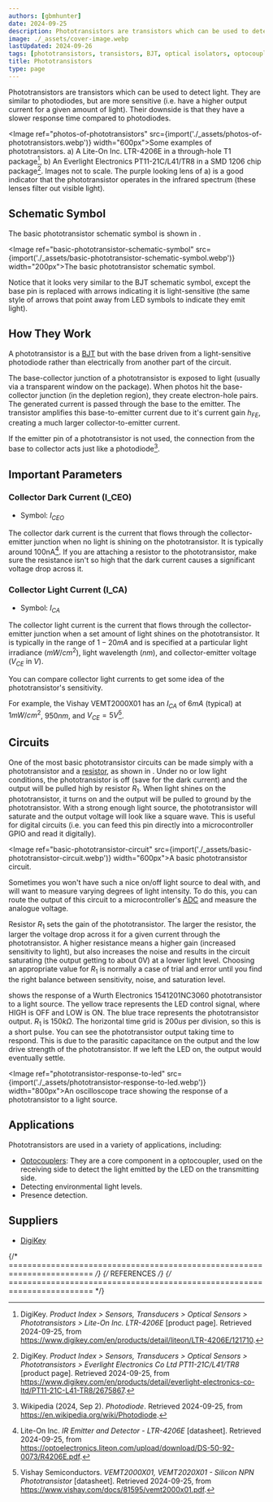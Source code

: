 ```yaml
---
authors: [gbmhunter]
date: 2024-09-25
description: Phototransistors are transistors which can be used to detect light. They are similar to photodiodes, but are more sensitive (i.e. have a higher output current for a given amount of light) at the expense of a slower response time. This page covers how they work, schematic symbols, important parameters, circuits, applications, suppliers,and more.
image: ./_assets/cover-image.webp
lastUpdated: 2024-09-26
tags: [phototransistors, transistors, BJT, optical isolators, optocouplers]
title: Phototransistors
type: page
---
```


Phototransistors are transistors which can be used to detect light. They are similar to photodiodes, but are more sensitive (i.e. have a higher output current for a given amount of light). Their downside is that they have a slower response time compared to photodiodes.

<Image ref="photos-of-phototransistors" src={import('./_assets/photos-of-phototransistors.webp')} width="600px">Some examples of phototransistors. a) A Lite-On Inc. LTR-4206E in a through-hole T1 package[^digikey-lite-on-ltr-4206e], b) An Everlight Electronics PT11-21C/L41/TR8 in a SMD 1206 chip package[^digikey-everlight-pt11-21c-l41-tr8]. Images not to scale. The purple looking lens of a) is a good indicator that the phototransistor operates in the infrared spectrum (these lenses filter out visible light).</Image>

## Schematic Symbol

The basic phototransistor schematic symbol is shown in <IRef ref="basic-phototransistor-schematic-symbol" />.

<Image ref="basic-phototransistor-schematic-symbol" src={import('./_assets/basic-phototransistor-schematic-symbol.webp')} width="200px">The basic phototransistor schematic symbol.</Image>

Notice that it looks very similar to the BJT schematic symbol, except the base pin is replaced with arrows indicating it is light-sensitive (the same style of arrows that point away from LED symbols to indicate they emit light).

## How They Work

A phototransistor is a [BJT](/electronics/components/transistors/bipolar-junction-transistors-bjts/) but with the base driven from a light-sensitive photodiode rather than electrically from another part of the circuit.

The base-collector junction of a phototransistor is exposed to light (usually via a transparent window on the package). When photos hit the base-collector junction (in the depletion region), they create electron-hole pairs. The generated current is passed through the base to the emitter. The transistor amplifies this base-to-emitter current due to it's current gain $h_{FE}$, creating a much larger collector-to-emitter current.

If the emitter pin of a phototransistor is not used, the connection from the base to collector acts just like a photodiode[^wikipedia-photodiode].

## Important Parameters

### Collector Dark Current (I_CEO)

* Symbol: $I_{CEO}$

The collector dark current is the current that flows through the collector-emitter junction when no light is shining on the phototransistor. It is typically around 100nA[^lite-on-ltr-4206e-ds]. If you are attaching a resistor to the phototransistor, make sure the resistance isn't so high that the dark current causes a significant voltage drop across it.

### Collector Light Current (I_CA)

* Symbol: $I_{CA}$

The collector light current is the current that flows through the collector-emitter junction when a set amount of light shines on the phototransistor. It is typically in the range of $1-20mA$ and is specified at a particular light irradiance ($mW/cm^2$), light wavelength ($nm$), and collector-emitter voltage ($V_{CE}$ in $V$).

You can compare collector light currents to get some idea of the phototransistor's sensitivity.

For example, the Vishay VEMT2000X01 has an $I_{CA}$ of $6mA$ (typical) at $1mW/cm^2$, $950nm$, and $V_{CE} = 5V$[^vishay-vemt2000x01-ds].

## Circuits

One of the most basic phototransistor circuits can be made simply with a phototransistor and a [resistor](/electronics/components/resistors/), as shown in <IRef ref="basic-phototransistor-circuit" />. Under no or low light conditions, the phototransistor is off (save for the dark current) and the output will be pulled high by resistor $R_1$. When light shines on the phototransistor, it turns on and the output will be pulled to ground by the phototransistor. With a strong enough light source, the phototransistor will saturate and the output voltage will look like a square wave. This is useful for digital circuits (i.e. you can feed this pin directly into a microcontroller GPIO and read it digitally).

<Image ref="basic-phototransistor-circuit" src={import('./_assets/basic-phototransistor-circuit.webp')} width="600px">A basic phototransistor circuit.</Image>

Sometimes you won't have such a nice on/off light source to deal with, and will want to measure varying degrees of light intensity. To do this, you can route the output of this circuit to a microcontroller's [ADC](/electronics/components/analogue-to-digital-converters-adcs/) and measure the analogue voltage.

Resistor $R_1$ sets the gain of the phototransistor. The larger the resistor, the larger the voltage drop across it for a given current through the phototransistor. A higher resistance means a higher gain (increased sensitivity to light), but also increases the noise and results in the circuit saturating (the output getting to about 0V) at a lower light level.  Choosing an appropriate value for $R_1$ is normally a case of trial and error until you find the right balance between sensitivity, noise, and saturation level.

<IRef ref="phototransistor-response-to-led" /> shows the response of a Wurth Electronics 1541201NC3060 phototransistor to a light source. The yellow trace represents the LED control signal, where HIGH is OFF and LOW is ON. The blue trace represents the phototransistor output. $R_1$ is $150k\Omega$. The horizontal time grid is $200us$ per division, so this is a short pulse. You can see the phototransistor output taking time to respond. This is due to the parasitic capacitance on the output and the low drive strength of the phototransistor. If we left the LED on, the output would eventually settle.

<Image ref="phototransistor-response-to-led" src={import('./_assets/phototransistor-response-to-led.webp')} width="800px">An oscilloscope trace showing the response of a phototransistor to a light source.</Image>

## Applications

Phototransistors are used in a variety of applications, including:

* [Optocouplers](/electronics/components/optocouplers/): They are a core component in a optocoupler, used on the receiving side to detect the light emitted by the LED on the transmitting side.
* Detecting environmental light levels.
* Presence detection.

## Suppliers

* [DigiKey](https://www.digikey.com/en/products/filter/optical-sensors/phototransistors/544)

{/* ======================================================================== */}
{/* REFERENCES */}
{/* ======================================================================== */}

[^digikey-lite-on-ltr-4206e]: DigiKey. _Product Index > Sensors, Transducers > Optical Sensors > Phototransistors > Lite-On Inc. LTR-4206E_ [product page]. Retrieved 2024-09-25, from https://www.digikey.com/en/products/detail/liteon/LTR-4206E/121710.
[^digikey-everlight-pt11-21c-l41-tr8]: DigiKey. _Product Index > Sensors, Transducers > Optical Sensors > Phototransistors > Everlight Electronics Co Ltd PT11-21C/L41/TR8_ [product page]. Retrieved 2024-09-25, from https://www.digikey.com/en/products/detail/everlight-electronics-co-ltd/PT11-21C-L41-TR8/2675867.
[^wikipedia-photodiode]: Wikipedia (2024, Sep 2). _Photodiode_. Retrieved 2024-09-25, from https://en.wikipedia.org/wiki/Photodiode.
[^lite-on-ltr-4206e-ds]: Lite-On Inc. _IR Emitter and Detector - LTR-4206E_ [datasheet]. Retrieved 2024-09-25, from https://optoelectronics.liteon.com/upload/download/DS-50-92-0073/R4206E.pdf.
[^vishay-vemt2000x01-ds]: Vishay Semiconductors. _VEMT2000X01, VEMT2020X01 - Silicon NPN Phototransistor_ [datasheet]. Retrieved 2024-09-25, from https://www.vishay.com/docs/81595/vemt2000x01.pdf.
